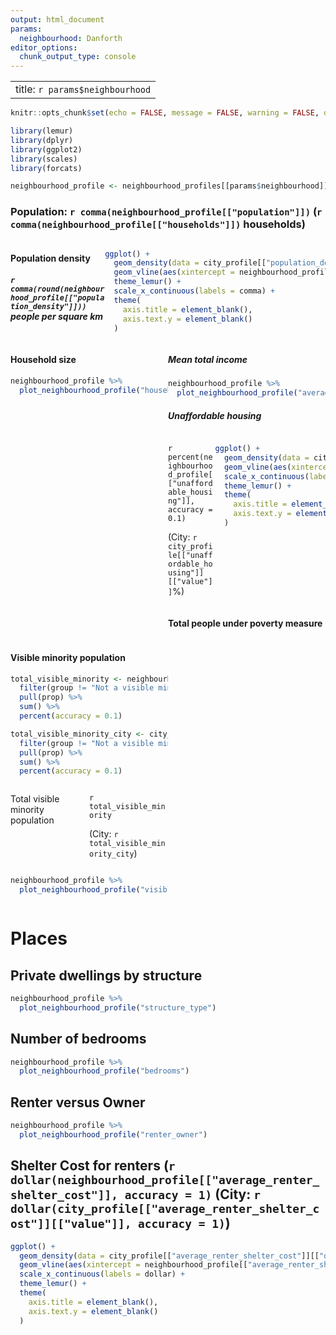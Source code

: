 ```yaml
---
output: html_document
params:
  neighbourhood: Danforth
editor_options: 
  chunk_output_type: console
---
```


---
title: `r params$neighbourhood`
---

```r
knitr::opts_chunk$set(echo = FALSE, message = FALSE, warning = FALSE, dpi = 300)

library(lemur)
library(dplyr)
library(ggplot2)
library(scales)
library(forcats)
```

```r
neighbourhood_profile <- neighbourhood_profiles[[params$neighbourhood]]
```

### Population: `r comma(neighbourhood_profile[["population"]])` (`r comma(neighbourhood_profile[["households"]])` households)

<div style = "display: flex;">

<div style = "width: 30%;">

#### Population density
##### `r comma(round(neighbourhood_profile[["population_density"]]))` people per square km
</div>

<div style = "width: 70%;">
```r
ggplot() +
  geom_density(data = city_profile[["population_density"]][["distribution"]], aes(x = value), fill = "grey", color = "grey") +
  geom_vline(aes(xintercept = neighbourhood_profile[["population_density"]]), color = "darkgreen") +
  theme_lemur() +
  scale_x_continuous(labels = comma) +
  theme(
    axis.title = element_blank(),
    axis.text.y = element_blank()
  )
```
</div>
</div>

<div style = "display: flex;">

<div style = "width: 50%;">
#### Household size

```r
neighbourhood_profile %>%
  plot_neighbourhood_profile("household_size", width = 10)
```
</div>

<div style = "width: 50%;">

##### Mean total income

```r
neighbourhood_profile %>%
  plot_neighbourhood_profile("average_total_income", dollar = TRUE)
```

##### Unaffordable housing

<div style = "display: flex;">

<div style = "width: 30%;">
`r percent(neighbourhood_profile[["unaffordable_housing"]], accuracy = 0.1)`

(City: `r city_profile[["unaffordable_housing"]][["value"]]`%)
</div>

<div style = "width: 70%;">
```r
ggplot() +
  geom_density(data = city_profile[["unaffordable_housing"]][["distribution"]], aes(x = value), fill = "grey", color = "grey") +
  geom_vline(aes(xintercept = neighbourhood_profile[["unaffordable_housing"]]), color = "darkgreen") +
  scale_x_continuous(labels = percent) +
  theme_lemur() +
  theme(
    axis.title = element_blank(),
    axis.text.y = element_blank()
  )
```
</div>
</div>

#### Total people under poverty measure
</div>

</div>

<div style = "display: flex;">

<div style = "width: 50%;">
#### Visible minority population

```r
total_visible_minority <- neighbourhood_profile[["visible_minority"]] %>%
  filter(group != "Not a visible minority") %>%
  pull(prop) %>%
  sum() %>%
  percent(accuracy = 0.1)

total_visible_minority_city <- city_profile[["visible_minority"]] %>%
  filter(group != "Not a visible minority") %>%
  pull(prop) %>%
  sum() %>%
  percent(accuracy = 0.1)
```


<div style = "display: flex;">

<div style = "width: 50%;">
Total visible minority population
</div>

<div style = "width: 50%;">
`r total_visible_minority`

(City: `r total_visible_minority_city`)
</div>
</div>

```r
neighbourhood_profile %>%
  plot_neighbourhood_profile("visible_minority", width = 10)
```
</div>
</div>

# Places

## Private dwellings by structure

```r
neighbourhood_profile %>%
  plot_neighbourhood_profile("structure_type")
```

## Number of bedrooms

```r
neighbourhood_profile %>%
  plot_neighbourhood_profile("bedrooms")
```

## Renter versus Owner

```r
neighbourhood_profile %>%
  plot_neighbourhood_profile("renter_owner")
```

## Shelter Cost for renters (`r dollar(neighbourhood_profile[["average_renter_shelter_cost"]], accuracy = 1)` (City: `r dollar(city_profile[["average_renter_shelter_cost"]][["value"]], accuracy = 1)`)

```r
ggplot() +
  geom_density(data = city_profile[["average_renter_shelter_cost"]][["distribution"]], aes(x = value), fill = "grey", color = "grey") +
  geom_vline(aes(xintercept = neighbourhood_profile[["average_renter_shelter_cost"]]), color = "darkgreen") +
  scale_x_continuous(labels = dollar) +
  theme_lemur() +
  theme(
    axis.title = element_blank(),
    axis.text.y = element_blank()
  )
```
